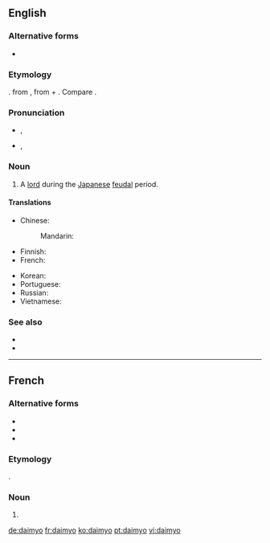 {{also|daimyō}}
==English==

===Alternative forms===
* {{l|en|daimio}}

===Etymology===
{{borrowing|ja|大名|tr=daimyō|lang=en}}. from {{etyl|ltc|en}} {{m|ltc|大名||excellent one|tr=dàj-mjieng}}, from {{m|ltc|[大||great}} + {{m|ltc|名||name}}. Compare {{etyl|cmn|en}} {{m|cmn|dàmíng}}.

===Pronunciation===
* {{a|RP}} {{enPR|dī'myō}}, {{IPA|/ˈdaɪ.mjəʊ/|lang=en}}
* {{a|US}} {{enPR|dī'myō}}, {{IPA|/ˈdaɪ.mjoʊ/|lang=en}}

===Noun===
{{en-noun|daimyo|daimyos}}

# A [[lord]] during the [[Japanese]] [[feudal]] period.

====Translations====
{{trans-top|Japanese feudal lord}}
* Chinese:
*: Mandarin: {{t-needed|cmn}}
* Finnish: {{t-needed|fi}}
* French: {{t+fr|daimyo|m}}
{{trans-mid}}
* Korean: {{t-needed|ko}}
* Portuguese: {{t|pt|daimio|m}}
* Russian: {{t-needed|ru}}
* Vietnamese: {{t-needed|vi}}
{{trans-bottom}}

===See also===
* {{l|en|samurai}}
* {{l|en|shogun}}

----

==French==

===Alternative forms===
* {{l|fr|daïmio}}
* {{l|fr|daimyô}}
* {{l|fr|daimyō}}

===Etymology===
{{borrowing|ja|大名|tr=daimyō|lang=fr}}.

===Noun===
{{fr-noun|m}}

# {{l|en|daimyo}}

[[de:daimyo]]
[[fr:daimyo]]
[[ko:daimyo]]
[[pt:daimyo]]
[[vi:daimyo]]